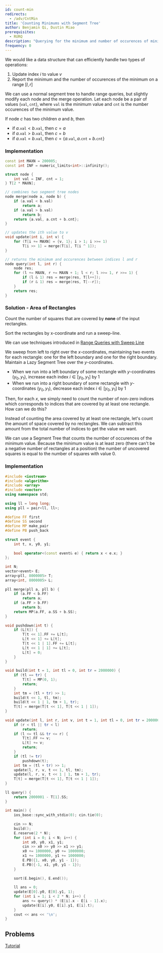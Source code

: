 ```yaml
---
id: count-min
redirects:
  - /adv/CntMin
title: 'Counting Minimums with Segment Tree'
author: Benjamin Qi, Dustin Miao
prerequisites:
  - RURQ
description: "Querying for the minimum and number of occurences of minimum in a range"
frequency: 0
---
```


<FocusProblem problem = "sam" />

<Resources>
	<Resource source = "cp-algo" title = "Finding max and number of occurences" url = "data_structures/segment_tree.html#toc-tgt-8" starred />
</Resources>

We would like a data structure that can efficiently handle two types of operations:
1. Update index $i$ to value $v$
2. Report the minimum and the number of occurences of the minimum on a range $[l, r]$

We can use a normal segment tree to handle range queries, but slightly modify each node and the merge operation. Let each node be a pair of values $(\texttt{val}, \texttt{cnt})$, where $\texttt{val}$ is the minimum value and $\texttt{cnt}$ is the number occurences of the minimum value. 

If node $c$ has two children $a$ and $b$, then
- if $a.\texttt{val} < b.\texttt{val}$, then $c = a$
- if $a.\texttt{val} > b.\texttt{val}$, then $c = b$
- if $a.\texttt{val} = b.\texttt{val}$, then $c = \{a.\texttt{val}, a.\texttt{cnt} + b.\texttt{cnt}\}$

### Implementation

<LanguageSection>

<CPPSection>

```cpp
const int MAXN = 200005;
const int INF = numeric_limits<int>::infinity();

struct node {
	int val = INF, cnt = 1;
} T[2 * MAXN];

// combines two segment tree nodes
node merge(node a, node b) {
	if (a.val < b.val)
		return a;
	if (a.val > b.val)
		return b;
	return {a.val, a.cnt + b.cnt};
}

// updates the ith value to v
void update(int i, int v) {
	for (T[i += MAXN] = {v, 1}; i > 1; i >>= 1)
		T[i >> 1] = merge(T[i], T[i ^ 1]);
}

// returns the minimum and occurences between indices l and r
node query(int l, int r) {
	node res;
	for (l += MAXN, r += MAXN + 1; l < r; l >>= 1, r >>= 1) {
		if (l & 1) res = merge(res, T[l++]);
		if (r & 1) res = merge(res, T[--r]);
	}
	return res;
}
```

</CPPSection>

</LanguageSection>

### Solution - Area of Rectangles

<Spoiler title = "Hint 1">

Count the number of squares that are covered by **none** of the input rectangles.

</Spoiler>

<Spoiler title = "Hint 2">

Sort the rectangles by x-coordinate and run a sweep-line.

</Spoiler>

<Spoiler title="Solution">

We can use techniques introduced in [Range Queries with Sweep Line](https://usaco.guide/plat/range-sweep?lang=cpp)

We sweep from left to right over the $x$-coordinates, maintaining two events for each rectangle: one for the left boundary and one for the right boundary. Maintain a Lazy Segment Tree over the $y$-coordinates. 
- When we run into a left boundary of some rectangle with $y$-coordinates $(y_0, y_1)$, increase each index $i \in [y_0, y_1]$ by 1
- When we run into a right boundary of some rectangle with $y$-coordinates $(y_0, y_1)$, decrease each index $i \in [y_0, y_1]$ by 1

Then, for each $x$, we simply need to count the number of non-zero indices which corresponds to indices that are covered by at least one rectangle. How can we do this?

Instead of counting the area covered by at least one rectangle, let's count the amount of space covered by no rectangles. We can subtract this amount from the total number of indices to get the value we want. 

We can use a Segment Tree that counts the number of occurences of the minimum value. Because the minimum value is at least zero (there can't be a negative number of rectangles at a position) the number of uncovered squares is equal to the number of squares with value 0.

</Spoiler>

### Implementation

<LanguageSection>

<CPPSection>

```cpp
#include <iostream>
#include <algorithm>
#include <array>
#include <vector>
using namespace std;
 
using ll = long long;
using pll = pair<ll, ll>;
 
#define FF first
#define SS second
#define MP make_pair
#define PB push_back
 
struct event {
	int t, x, y0, y1;
 
	bool operator<(const event& e) { return x < e.x; }
};
 
int N;
vector<event> E;
array<pll, 8000005> T;
array<int, 8000005> L;
 
pll merge(pll a, pll b) {
	if (a.FF < b.FF)
		return a;
	if (a.FF > b.FF)
		return b;
	return MP(a.FF, a.SS + b.SS);
}
 
void pushdown(int t) {
	if (L[t]) {
		T[t << 1].FF += L[t];
		L[t << 1] += L[t];
		T[t << 1 | 1].FF += L[t];
		L[t << 1 | 1] += L[t];
		L[t] = 0;
	}
}
 
void build(int t = 1, int tl = 0, int tr = 2000000) {
	if (tl == tr) {
		T[t] = MP(0, 1);
		return;
	}
	int tm = (tl + tr) >> 1;
	build(t << 1, tl, tm);
	build(t << 1 | 1, tm + 1, tr);
	T[t] = merge(T[t << 1], T[t << 1 | 1]);
}
 
void update(int l, int r, int v, int t = 1, int tl = 0, int tr = 2000000) {
	if (r < tl || tr < l)
		return;
	if (l <= tl && tr <= r) {
		T[t].FF += v;
		L[t] += v;
		return;
	}
	if (tl != tr)
		pushdown(t);
	int tm = (tl + tr) >> 1;
	update(l, r, v, t << 1, tl, tm);
	update(l, r, v, t << 1 | 1, tm + 1, tr);
	T[t] = merge(T[t << 1], T[t << 1 | 1]);
}
 
ll query() {
	return 2000001 - T[1].SS;
} 
 
int main() {
	ios_base::sync_with_stdio(0); cin.tie(0);
 
	cin >> N; 
	build();
	E.reserve(2 * N);
	for (int i = 0; i < N; i++) {
		int x0, y0, x1, y1;
		cin >> x0 >> y0 >> x1 >> y1;
		x0 += 1000000, y0 += 1000000;
		x1 += 1000000, y1 += 1000000;
		E.PB({1, x0, y0, y1 - 1});
		E.PB({-1, x1, y0, y1 - 1});
	}
	
	sort(E.begin(), E.end());
	
	ll ans = 0;
	update(E[0].y0, E[0].y1, 1);
	for (int i = 1; i < 2 * N; i++) {
		ans += query() * (E[i].x - E[i - 1].x);
		update(E[i].y0, E[i].y1, E[i].t);
	}
	cout << ans << '\n';
}
```

</CPPSection>

</LanguageSection>


## Problems

<Problems problems="lazySegCnt" />

<Optional title="Permutation Tree">

[Tutorial](https://codeforces.com/blog/entry/78898)

</Optional>

